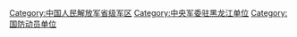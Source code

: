 {{Catmore|中国人民解放军黑龙江省军区}}

[[Category:中国人民解放军省级军区|Category:中国人民解放军省级军区]]
[[Category:中央军委驻黑龙江单位|Category:中央军委驻黑龙江单位]]
[[Category:国防动员单位|Category:国防动员单位]]